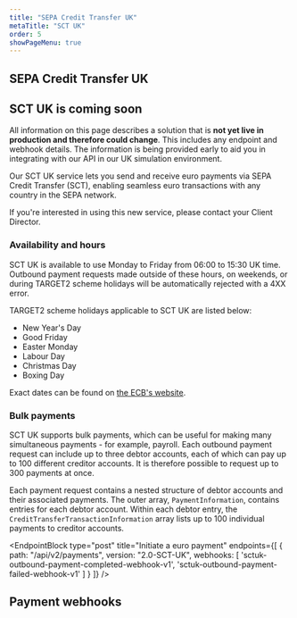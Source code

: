 ```yaml
---
title: "SEPA Credit Transfer UK"
metaTitle: "SCT UK"
order: 5
showPageMenu: true
---
```



## SEPA Credit Transfer UK

<Callout colour="green">
  <h2>SCT UK is coming soon</h2>
  <p>All information on this page describes a solution that is <strong>not yet live in production and therefore could change</strong>. This includes any endpoint and webhook details. The information is being provided early to aid you in integrating with our API in our UK simulation environment.</p>
</Callout>

Our SCT UK service lets you send and receive euro payments via SEPA Credit Transfer (SCT), enabling seamless euro transactions with any country in the SEPA network.

If you're interested in using this new service, please contact your Client Director.

### Availability and hours

SCT UK is available to use Monday to Friday from 06:00 to 15:30 UK time. Outbound payment requests made outside of these hours, on weekends, or during TARGET2 scheme holidays will be automatically rejected with a 4XX error.

TARGET2 scheme holidays applicable to SCT UK are listed below:

* New Year's Day
* Good Friday
* Easter Monday
* Labour Day
* Christmas Day
* Boxing Day

Exact dates can be found on [the ECB's website](https://www.ecb.europa.eu/ecb/contacts/working-hours/html/index.en.html).

### Bulk payments

SCT UK supports bulk payments, which can be useful for making many simultaneous payments - for example, payroll. Each outbound payment request can include up to three debtor accounts, each of which can pay up to 100 different creditor accounts. It is therefore possible to request up to 300 payments at once.

Each payment request contains a nested structure of debtor accounts and their associated payments. The outer array, `PaymentInformation`, contains entries for each debtor account. Within each debtor entry, the `CreditTransferTransactionInformation` array lists up to 100 individual payments to creditor accounts.

<EndpointBlock
  type="post"
  title="Initiate a euro payment"
  endpoints={[
    {
      path: "/api/v2/payments",
      version: "2.0-SCT-UK",
      webhooks: [
        'sctuk-outbound-payment-completed-webhook-v1',
        'sctuk-outbound-payment-failed-webhook-v1'
      ]
    }
  ]}
/>

## Payment webhooks

<WebhookPlaceholder render='sctuk-outbound-payment-completed-webhook-v1' />
<WebhookPlaceholder render='sctuk-outbound-payment-failed-webhook-v1' />

